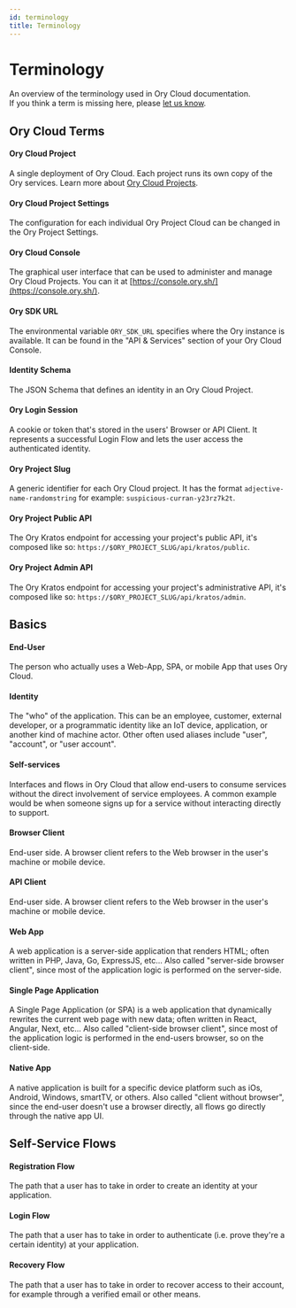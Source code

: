 ```yaml
---
id: terminology
title: Terminology
---
```


# Terminology

An overview of the terminology used in Ory Cloud documentation.  
If you think a term is missing here, please [let us know](https://github.com/ory/docs/issues/new).

## Ory Cloud Terms

#### Ory Cloud Project

A single deployment of Ory Cloud. Each project runs its own copy of the Ory services. Learn more about
[Ory Cloud Projects](./project.mdx).

#### Ory Cloud Project Settings

The configuration for each individual Ory Project Cloud can be changed in the Ory Project Settings.

#### Ory Cloud Console

The graphical user interface that can be used to administer and manage Ory Cloud Projects. You can it at
[https://console.ory.sh/](https://console.ory.sh/).

#### Ory SDK URL

The environmental variable `ORY_SDK_URL` specifies where the Ory instance is available. It can be found in the "API & Services"
section of your Ory Cloud Console.

#### Identity Schema

The JSON Schema that defines an identity in an Ory Cloud Project.

#### Ory Login Session

A cookie or token that's stored in the users' Browser or API Client. It represents a successful Login Flow and lets the user
access the authenticated identity.

#### Ory Project Slug

A generic identifier for each Ory Cloud project. It has the format `adjective-name-randomstring` for example:
`suspicious-curran-y23rz7k2t`.

#### Ory Project Public API

The Ory Kratos endpoint for accessing your project's public API, it's composed like so:
`https://$ORY_PROJECT_SLUG/api/kratos/public`.

#### Ory Project Admin API

The Ory Kratos endpoint for accessing your project's administrative API, it's composed like so:
`https://$ORY_PROJECT_SLUG/api/kratos/admin`.

## Basics

#### End-User

The person who actually uses a Web-App, SPA, or mobile App that uses Ory Cloud.

#### Identity

The "who" of the application. This can be an employee, customer, external developer, or a programmatic identity like an IoT
device, application, or another kind of machine actor. Other often used aliases include "user", "account", or "user account".

#### Self-services

Interfaces and flows in Ory Cloud that allow end-users to consume services without the direct involvement of service employees. A
common example would be when someone signs up for a service without interacting directly to support.

#### Browser Client

End-user side. A browser client refers to the Web browser in the user's machine or mobile device.

#### API Client

End-user side. A browser client refers to the Web browser in the user's machine or mobile device.

#### Web App

A web application is a server-side application that renders HTML; often written in PHP, Java, Go, ExpressJS, etc... Also called
"server-side browser client", since most of the application logic is performed on the server-side.

#### Single Page Application

A Single Page Application (or SPA) is a web application that dynamically rewrites the current web page with new data; often
written in React, Angular, Next, etc... Also called "client-side browser client", since most of the application logic is performed
in the end-users browser, so on the client-side.

#### Native App

A native application is built for a specific device platform such as iOs, Android, Windows, smartTV, or others. Also called
"client without browser", since the end-user doesn't use a browser directly, all flows go directly through the native app UI.

## Self-Service Flows

#### Registration Flow

The path that a user has to take in order to create an identity at your application.

#### Login Flow

The path that a user has to take in order to authenticate (i.e. prove they're a certain identity) at your application.

#### Recovery Flow

The path that a user has to take in order to recover access to their account, for example through a verified email or other means.
